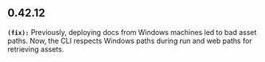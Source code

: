 ## 0.42.12
**`(fix):`** Previously, deploying docs from Windows machines led to bad asset paths.
Now, the CLI respects Windows paths during run and web paths for retrieving
assets.


